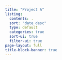 ```yaml
---
title: "Project A"
listing:
  contents: .
  sort: "date desc"
  type: default
  categories: true
  sort-ui: true
  filter-ui: true
page-layout: full
title-block-banner: true
---
```

